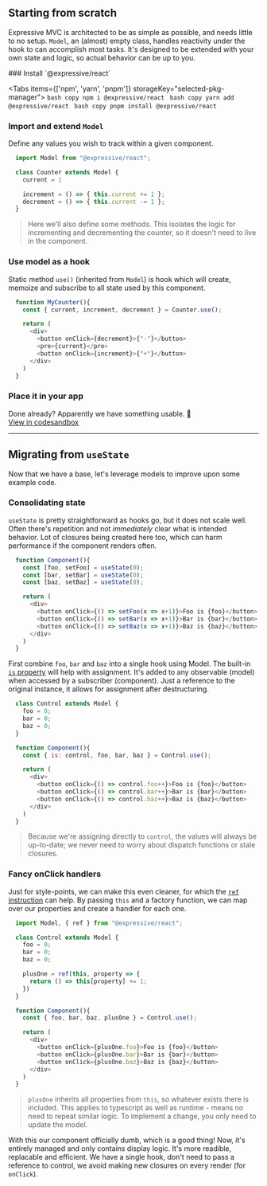 

## Starting from scratch

Expressive MVC is architected to be as simple as possible, and needs little to no setup.
`Model`, an (almost) empty class, handles reactivity under the hook to can accomplish most tasks.
It's designed to be extended with your own state and logic, so actual behavior can be up to you.

<Steps>
  ### Install `@expressive/react`

  <Tabs items={['npm', 'yarn', 'pnpm']} storageKey="selected-pkg-manager">
    <Tab>
      ```bash copy
      npm i @expressive/react
      ```
    </Tab>
    <Tab>
      ```bash copy
      yarn add @expressive/react
      ```
    </Tab>
    <Tab>
      ```bash copy
      pnpm install @expressive/react
      ```
    </Tab>
  </Tabs>

  ### Import and extend `Model`

  Define any values you wish to track within a given component.

  ```js
    import Model from "@expressive/react";

    class Counter extends Model {
      current = 1

      increment = () => { this.current += 1 };
      decrement = () => { this.current -= 1 };
    }
  ```

  > Here we'll also define some methods. This isolates the logic for incrementing
  > and decrementing the counter, so it doesn't need to live in the component.

  ### Use model as a hook

 Static method `use()` (inherited from `Model`) is hook which will create,
  memoize and subscribe to all state used by this component.

  ```js
    function MyCounter(){
      const { current, increment, decrement } = Counter.use();

      return (
        <div>
          <button onClick={decrement}>{"-"}</button>
          <pre>{current}</pre>
          <button onClick={increment}>{"+"}</button>
        </div>
      )
    }
  ```

  ### Place it in your app

  <CounterExample />

  Done already? Apparently we have something usable. 🚀 <br />
  [View in codesandbox](https://codesandbox.io/s/example-counter-th8xl)
</Steps>
<hr />

## Migrating from `useState`

Now that we have a base, let's leverage models to improve upon some example code.

### Consolidating state

`useState` is pretty straightforward as hooks go, but it does not scale well.
Often there's repetition and not *immediately* clear what is intended behavior.
Lot of closures being created here too, which can harm performance if the
component renders often.

```js
  function Component(){
    const [foo, setFoo] = useState(0);
    const [bar, setBar] = useState(0);
    const [baz, setBaz] = useState(0);

    return (
      <div>
        <button onClick={() => setFoo(x => x+1)}>Foo is {foo}</button>
        <button onClick={() => setBar(x => x+1)}>Bar is {bar}</button>
        <button onClick={() => setBaz(x => x+1)}>Baz is {baz}</button>
      </div>
    )
  }
```

First combine `foo`, `bar` and `baz` into a single hook using Model.
The built-in [`is` property](/model/is) will help with assignment.
It's added to any observable (model) when accessed by a subscriber
(component). Just a reference to the original instance, it allows for
assignment after destructuring.

```js {8, 12-14}
  class Control extends Model {
    foo = 0;
    bar = 0;
    baz = 0;
  }

  function Component(){
    const { is: control, foo, bar, baz } = Control.use();

    return (
      <div>
        <button onClick={() => control.foo++}>Foo is {foo}</button>
        <button onClick={() => control.bar++}>Bar is {bar}</button>
        <button onClick={() => control.baz++}>Baz is {baz}</button>
      </div>
    )
  }
```

> Because we're assigning directly to `control`, the values will always be
> up-to-date; we never need to worry about dispatch functions or stale closures.

### Fancy onClick handlers

Just for style-points, we can make this even cleaner, for which the [`ref` instruction](/instructions/ref) can help.
By passing `this` and a factory function, we can map over our properties and create a handler for each one.

```js {1, 8-10, 18-20}
  import Model, { ref } from "@expressive/react";

  class Control extends Model {
    foo = 0;
    bar = 0;
    baz = 0;

    plusOne = ref(this, property => {
      return () => this[property] += 1;
    })
  }

  function Component(){
    const { foo, bar, baz, plusOne } = Control.use();

    return (
      <div>
        <button onClick={plusOne.foo}>Foo is {foo}</button>
        <button onClick={plusOne.bar}>Bar is {bar}</button>
        <button onClick={plusOne.baz}>Baz is {baz}</button>
      </div>
    )
  }
```

> `plusOne` inherits all properties from `this`, so whatever exists there is included.
> This applies to typescript as well as runtime - means no need to repeat similar logic.
> To implement a change, you only need to update the model.

With this our component officially dumb, which is a good thing! Now, it's entirely managed and only contains display logic.
It's more readible, replacable and efficient. We have a single hook, don't need to pass a reference to control,
we avoid making new closures on every render (for `onClick`).